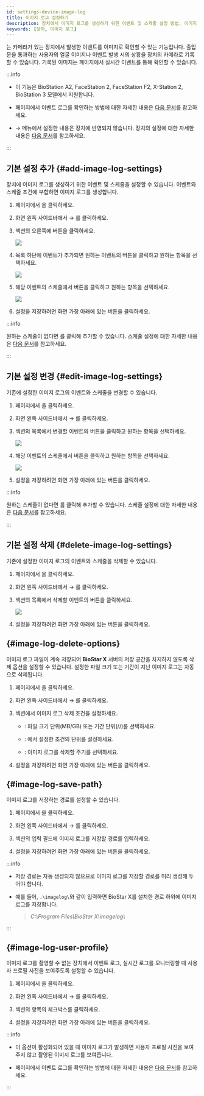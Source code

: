 ```yaml
---
id: settings-device-image-log
title: 이미지 로그 설정하기
description: 장치에서 이미지 로그를 생성하기 위한 이벤트 및 스케줄 설정 방법, 이미지 로그의 삭제 옵션과 저장 경로 설정 방법 등을 안내합니다.
keywords: [장치, 이미지 로그]
---
```


<Cmd sid='common.imageLog' product='2' />는 카메라가 있는 장치에서 발생한 이벤트를 이미지로 확인할 수 있는 기능입니다. 출입문을 통과하는 사용자의 얼굴 이미지나 이벤트 발생 시의 상황을 장치의 카메라로 기록할 수 있습니다. 기록된 이미지는 <Cmd sid='shell.header.arena' /> 페이지에서 실시간 이벤트를 통해 확인할 수 있습니다.

:::info

* 이 기능은 BioStation A2, FaceStation 2, FaceStation F2, X-Station 2, BioStation 3 모델에서 지원합니다.

* <Cmd sid='shell.header.arena' /> 페이지에서 이벤트 로그를 확인하는 방법에 대한 자세한 내용은 [다음 문서](monitoring-event)를 참고하세요.

* <Cmd sid='shell.header.setting' /> → <Cmd sid='common.imageLog' product='2' /> 메뉴에서 설정한 내용은 장치에 반영되지 않습니다. 장치의 <Cmd sid='common.imageLog' product='2' /> 설정에 대한 자세한 내용은 [다음 문서](settings-device-details-advanced#image-log-settings)를 참고하세요.

:::

## 기본 설정 추가 {#add-image-log-settings}

장치에 이미지 로그를 생성하기 위한 이벤트 및 스케줄을 설정할 수 있습니다. 이벤트와 스케줄 조건에 부합하면 이미지 로그를 생성합니다.

1. <Cmd sid='shell.header.launcher' /> 페이지에서 <Cmd sid='shell.header.setting' />을 클릭하세요.

1. 화면 왼쪽 사이드바에서 <Cmd sid='setting.menu.device.root' /> → <Cmd sid='setting.menu.device.imageLog' />를 클릭하세요.

1. <Cmd sid='common.preset' product='2' /> 섹션의 오른쪽에 <Cmd sid='button.plusAdd' product='2' /> 버튼을 클릭하세요.

    <Image src='/img/biostarx-setting-device-imagelog-add.png' />

1. 목록 하단에 이벤트가 추가되면 원하는 이벤트의 <IcDown /> 버튼을 클릭하고 원하는 항목을 선택하세요.

    <Image src='/img/biostarx-setting-device-imagelog-select-event.png' />

1. 해당 이벤트의 스케줄에서 <IcDown /> 버튼을 클릭하고 원하는 항목을 선택하세요.

    <Image src='/img/biostarx-setting-device-imagelog-select-schedule.png' />

1. 설정을 저장하려면 화면 가장 아래에 있는 <Cmd sid='button.apply' product='2' /> 버튼을 클릭하세요.

:::info

원하는 스케줄이 없다면 <Cmd sid='button.plusAddSchedule' product='2' />를 클릭해 추가할 수 있습니다. 스케줄 설정에 대한 자세한 내용은 [다음 문서](settings-schedule)를 참고하세요.

:::


## 기본 설정 변경 {#edit-image-log-settings}

기존에 설정한 이미지 로그의 이벤트와 스케줄을 변경할 수 있습니다.

1. <Cmd sid='shell.header.launcher' /> 페이지에서 <Cmd sid='shell.header.setting' />을 클릭하세요.

1. 화면 왼쪽 사이드바에서 <Cmd sid='setting.menu.device.root' /> → <Cmd sid='setting.menu.device.imageLog' />를 클릭하세요.

1. <Cmd sid='common.preset' product='2' /> 섹션의 목록에서 변경할 이벤트의 <IcDown /> 버튼을 클릭하고 원하는 항목을 선택하세요.

    <Image src='/img/biostarx-setting-device-imagelog-select-event.png' />

1. 해당 이벤트의 스케줄에서 <IcDown /> 버튼을 클릭하고 원하는 항목을 선택하세요.

    <Image src='/img/biostarx-setting-device-imagelog-select-schedule.png' />

1. 설정을 저장하려면 화면 가장 아래에 있는 <Cmd sid='button.apply' product='2' /> 버튼을 클릭하세요.

:::info

원하는 스케줄이 없다면 <Cmd sid='button.plusAddSchedule' product='2' />를 클릭해 추가할 수 있습니다. 스케줄 설정에 대한 자세한 내용은 [다음 문서](settings-schedule)를 참고하세요.

:::


## 기본 설정 삭제 {#delete-image-log-settings}

기존에 설정한 이미지 로그의 이벤트와 스케줄을 삭제할 수 있습니다.

1. <Cmd sid='shell.header.launcher' /> 페이지에서 <Cmd sid='shell.header.setting' />을 클릭하세요.

1. 화면 왼쪽 사이드바에서 <Cmd sid='setting.menu.device.root' /> → <Cmd sid='setting.menu.device.imageLog' />를 클릭하세요.

1. <Cmd sid='common.preset' product='2' /> 섹션의 목록에서 삭제할 이벤트의 <IcTrash2 /> 버튼을 클릭하세요.

    <Image src='/img/biostarx-setting-device-imagelog-remove.png' /> 

1. 설정을 저장하려면 화면 가장 아래에 있는 <Cmd sid='button.apply' product='2' /> 버튼을 클릭하세요.


## <Cmd sid='setting.imageLog.deleteOption' product='2' className='bold' /> {#image-log-delete-options}

이미지 로그 파일이 계속 저장되어 **BioStar X** 서버의 저장 공간을 차지하지 않도록 삭제 옵션을 설정할 수 있습니다. 설정한 파일 크기 또는 기간이 지난 이미지 로그는 자동으로 삭제됩니다. 

1. <Cmd sid='shell.header.launcher' /> 페이지에서 <Cmd sid='shell.header.setting' />을 클릭하세요.

1. 화면 왼쪽 사이드바에서 <Cmd sid='setting.menu.device.root' /> → <Cmd sid='setting.menu.device.imageLog' />를 클릭하세요.

1. <Cmd sid='setting.imageLog.deleteOption' product='2' /> 섹션에서 이미지 로그 삭제 조건을 설정하세요.

    * <Cmd sid='setting.imageLog.deleteOption' product='2' />: 파일 크기 단위(<Cmd>MB</Cmd>/<Cmd>GB</Cmd>) 또는 기간 단위(<Cmd sid='setting.imageLog.deleteOption.day' product='2' />/<Cmd sid='setting.imageLog.deleteOption.week' product='2' />/<Cmd sid='setting.imageLog.deleteOption.month' product='2' />)를 선택하세요.

    * <Cmd sid='setting.imageLog.deleteOption.log.amount' product='2' />: <Cmd sid='setting.imageLog.deleteOption' product='2' />에서 설정한 조건의 단위를 설정하세요.

    * <Cmd sid='setting.imageLog.deleteCheckDuration' product='2' />: 이미지 로그를 삭제할 주기를 선택하세요.

1. 설정을 저장하려면 화면 가장 아래에 있는 <Cmd sid='button.apply' product='2' /> 버튼을 클릭하세요.


## <Cmd sid='setting.imageLog.storagePath' product='2' className='bold' /> {#image-log-save-path}

이미지 로그를 저장하는 경로를 설정할 수 있습니다. 

1. <Cmd sid='shell.header.launcher' /> 페이지에서 <Cmd sid='shell.header.setting' />을 클릭하세요.

1. 화면 왼쪽 사이드바에서 <Cmd sid='setting.menu.device.root' /> → <Cmd sid='setting.menu.device.imageLog' />를 클릭하세요.

1. <Cmd sid='setting.imageLog.storagePath' product='2' /> 섹션의 <Cmd sid='setting.imageLog.imageLogFilePath' product='2' /> 입력 필드에 이미지 로그를 저장할 경로를 입력하세요.

1. 설정을 저장하려면 화면 가장 아래에 있는 <Cmd sid='button.apply' product='2' /> 버튼을 클릭하세요.

:::info

* 저장 경로는 자동 생성되지 않으므로 이미지 로그를 저장할 경로를 미리 생성해 두어야 합니다.

* 예를 들어, `.\imagelog\`와 같이 입력하면 BioStar X를 설치한 경로 하위에 이미지 로그를 저장합니다. 

  > *C:\\Program Files\\BioStar X\\imagelog\\*

:::


## <Cmd sid='setting.image_log.title' product='2' className='bold' /> {#image-log-user-profile}

이미지 로그를 촬영할 수 없는 장치에서 이벤트 로그, 실시간 로그를 모니터링할 때 사용자 프로필 사진을 보여주도록 설정할 수 있습니다.

1. <Cmd sid='shell.header.launcher' /> 페이지에서 <Cmd sid='shell.header.setting' />을 클릭하세요.

1. 화면 왼쪽 사이드바에서 <Cmd sid='setting.menu.device.root' /> → <Cmd sid='setting.menu.device.imageLog' />를 클릭하세요.

1. <Cmd sid='setting.image_log.title' product='2' /> 섹션의 <Cmd sid='setting.image_log.display' product='2' /> 항목의 체크박스를 클릭하세요.

1. 설정을 저장하려면 화면 가장 아래에 있는 <Cmd sid='button.apply' product='2' /> 버튼을 클릭하세요.

:::info

* 이 옵션이 활성화되어 있을 때 이미지 로그가 발생하면 사용자 프로필 사진을 보여주지 않고 촬영된 이미지 로그를 보여줍니다.

* <Cmd sid='shell.header.arena' /> 페이지에서 이벤트 로그를 확인하는 방법에 대한 자세한 내용은 [다음 문서](monitoring-event)를 참고하세요.

:::